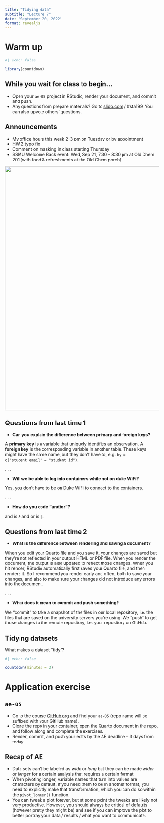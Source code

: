 ```yaml
---
title: "Tidying data"
subtitle: "Lecture 7"
date: "September 20, 2022"
format: revealjs
---
```


# Warm up

```r
#| echo: false

library(countdown)
```

## While you wait for class to begin...

-   Open your `ae-05` project in RStudio, render your document, and commit and push.
-   Any questions from prepare materials? Go to [slido.com](https://www.slido.com/) / #sta199. You can also upvote others' questions.

## Announcements {.smaller}

-   My office hours this week 2-3 pm on Tuesday or by appointment
-   [HW 2 typo fix](https://github.com/sta199-f22-1/sta199-f22-1.github.io/commit/478ef40c9074398ca335f1ae58d105b8edbc6bcc)
-   Comment on masking in class starting Thursday
-   SSMU Welcome Back event: Wed, Sep 21, 7:30 - 8:30 pm at Old Chem 201 (with food & refreshments at the Old Chem porch)

![](images/07/ssmu.png){fig-alt="SSMU Fall get together flyer" fig-align="center" width="800"}

## Questions from last time 1 {.smaller}

-   **Can you explain the difference between primary and foreign keys?**

A **primary key** is a variable that uniquely identifies an observation.
A **foreign key** is the corresponding variable in another table.
These keys might have the same name, but they don't have to, e.g. `by = c("student_email" = "student_id")`.

. . .

-   **Will we be able to log into containers while not on duke WiFi?**

Yes, you don't have to be on Duke WiFi to connect to the containers.

. . .

-   **How do you code "and/or"?**

and is `&` and or is `|`.

## Questions from last time 2 {.smaller}

-   **What is the difference between rendering and saving a document?**

When you edit your Quarto file and you save it, your changes are saved but they're not reflected in your output HTML or PDF file.
When you render the document, the output is also updated to reflect those changes.
When you hit render, RStudio automatically first saves your Quarto file, and then renders it.
So I recommend you render early and often, both to save your changes, and also to make sure your changes did not introduce any errors into the document.

. . .

-   **What does it mean to commit and push something?**

We "commit" to take a snapshot of the files in our local repository, i.e. the files that are saved on the university servers you're using.
We "push" to get those changes to the remote repository, i.e. your repository on GitHub.

## Tidying datasets

::: question
What makes a dataset "tidy"?
:::

```r
#| echo: false

countdown(minutes = 3)
```

# Application exercise

## `ae-05`

::: appex
-   Go to the course [GitHub org](https://github.com/sta199-f22-1) and find your `ae-05` (repo name will be suffixed with your GitHub name).
-   Clone the repo in your container, open the Quarto document in the repo, and follow along and complete the exercises.
-   Render, commit, and push your edits by the AE deadline -- 3 days from today.
:::

## Recap of AE {.smaller}

-   Data sets can't be labeled as *wide* or *long* but they can be made *wider* or *longer* for a certain analysis that requires a certain format
-   When pivoting longer, variable names that turn into values are characters by default. If you need them to be in another format, you need to explicitly make that transformation, which you can do so within the `pivot_longer()` function.
-   You can tweak a plot forever, but at some point the tweaks are likely not very productive. However, you should always be critical of defaults (however pretty they might be) and see if you can improve the plot to better portray your data / results / what you want to communicate.
